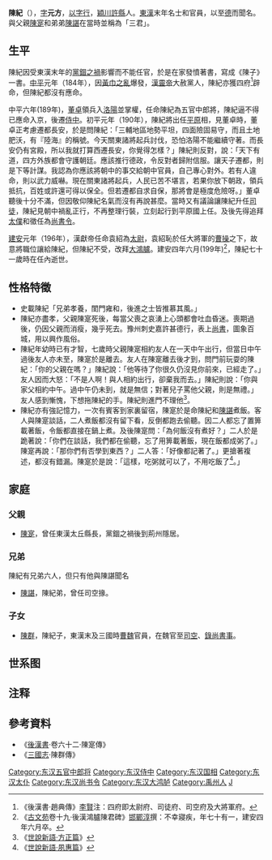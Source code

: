 '''陳紀'''（{{bd|129年||199年|catIdx=C陳}}），[[表字|字]]'''元方'''，[[以字行|以字行]]，[[穎川|穎川]][[許縣|許縣]]人。[[東漢|東漢]]末年名士和官員，以至[[德|德]]而聞名。與父親[[陳寔|陳寔]]和弟弟[[陳諶|陳諶]]在當時並稱為「三君」。

== 生平 ==
陳紀因受東漢末年的[[黨錮之禍|黨錮之禍]]影響而不能任官，於是在家發憤著書，寫成《陳子》一書。[[中平|中平]]元年（184年），因[[黃巾之亂|黃巾之亂]]爆發，[[漢靈帝|漢靈帝]]大赦黨人，陳紀亦獲四府<ref>《後漢書·趙典傳》[[李賢|李賢]]注：四府即太尉府、司徒府、司空府及大將軍府。</ref>辟命，但陳紀都沒有應命。

中平六年(189年)，[[董卓|董卓]]領兵入[[洛陽|洛陽]]並掌權，任命陳紀為五官中郎將，陳紀逼不得已應命入京，後遷[[侍中|侍中]]。初平元年（190年），陳紀將出任[[平原|平原]]相，見董卓時，董卓正考慮遷都長安，於是問陳紀：「三輔地區地勢平坦，四面險固易守，而且土地肥沃，有『陸海』的稱號。今天關東諸將起兵討伐，恐怕洛陽不能繼續守著。而長安仍有宮殿，所以我就打算西遷長安，你覺得怎樣？」陳紀則反對，說：「天下有道，四方外族都會守護朝廷。應該推行德政，令反對者歸附信服。讓天子遷都，則是下等計謀。我認為你應該將朝中的事交給朝中官員，自己專心對外。若有人違命，則以武力威嚇。現在關東諸將起兵，人民已苦不堪言，若果你放下朝政，領兵抵抗，百姓或許還可得以保全。但若遷都自求自保，那將會是極度危險呀。」董卓聽後十分不滿，但因敬仰陳紀名氣而沒有再說甚麼。當時又有議論讓陳紀升任[[司徒|司徒]]，陳紀見朝中禍亂正行，不再整理行裝，立刻起行到平原國上任。及後先得追拜[[太僕|太僕]]和徵任為[[尚書令|尚書令]]。

[[建安_(漢獻帝)|建安]]元年（196年），漢獻帝任命袁紹為[[太尉|太尉]]，袁紹恥於任大將軍的[[曹操|曹操]]之下，故意將職位讓給陳紀，但陳紀不受，改拜[[大鴻臚|大鴻臚]]。建安四年六月(199年)<ref>《[[古文苑|古文苑]]卷十九·後漢鴻臚陳君碑》[[邯鄲淳|邯鄲淳]]撰：不幸寢疾，年七十有一，建安四年六月卒。</ref>，陳紀七十一歲時在任內逝世。

== 性格特徵 ==
*史載陳紀「兄弟孝養，閨門雍和，後進之士皆推慕其風。」
*陳紀亦盡孝，父親陳寔死後，每當父喪之哀湧上心頭都會吐血昏迷。喪期過後，仍因父親而消瘦，幾乎死去。豫州刺史嘉許甚德行，表上[[尚書|尚書]]，圖象百城，用以興作風俗。
*陳紀年幼時已有才智，七歲時父親陳寔相約友人在一天中午出行，但當日中午過後友人亦未至，陳寔於是離去。友人在陳寔離去後才到，問門前玩耍的陳紀：「你的父親在嗎？」陳紀說：「他等待了你很久仍沒見你前來，已經走了。」友人因而大怒：「不是人啊！與人相約出行，卻棄我而去。」陳紀則說：「你與家父相約中午。過中午仍未到，就是無信；對著兒子罵他父親，則是無禮。」友人感到慚愧，下想拖陳紀的手。陳紀則進門不理他<ref>《[[s:世說新語/方正|世說新語·方正篇]]》</ref>。
*陳紀亦有強記憶力，一次有賓客到家裏留宿，陳寔於是命陳紀和[[陳諶|陳諶]]煮飯。客人與陳寔談話，二人煮飯都沒有留下看，反倒都跑去偷聽。因二人都忘了置箅載著飯，令飯都直接在鍋上煮。及後陳寔問：「為何飯沒有煮好？」二人於是跪著說：「你們在談話，我們都在偷聽，忘了用箅載著飯，現在飯都成粥了。」陳寔再說：「那你們有否學到東西？」二人答：「好像都記著了。」更搶著複述，都沒有錯漏。陳寔於是說：「這樣，吃粥就可以了，不用吃飯了<ref>《[[s:世說新語/夙惠|世說新語·夙惠篇]]》</ref>。」

== 家庭 ==
===父親 ===
*[[陳寔|陳寔]]，曾任東漢太丘縣長，黨錮之禍後到荊州隱居。
=== 兄弟　===
陳紀有兄弟六人，但只有他與陳諶聞名
*[[陳諶|陳諶]]，陳紀弟，曾任司空掾。
=== 子女 ===
*[[陳群|陳群]]，陳紀子，東漢末及三國時[[曹魏|曹魏]]官員，在魏官至[[司空|司空]]、[[尚书令|錄尚書事]]。

==世系图==
<center>
{{familytree/start}}
{{familytree | Sh | | | | | | | | | | | | | | | | | | | | |Sh=太-{丘}-长<br>[[陈寔|陈寔]] }}
{{familytree | |)|-|-|-|-|-|-|-|v|-|-|-|v|-|-|-|v|-|-|-|-|-|-|-|-|-|-|-|v|-|-|-|.| }}
{{familytree | Ji | | | | | | Ku | | Qi | | Ch | | | | | | | | | | Xi | | Gu |Ji=大鸿胪<br>陳紀|Ku=[[陈夔|陈夔]]|Qi=[[陈洽|陈洽]]|Ch=[[陈谌|陈谌]]|Xi=[[陈休|陈休]]|Gu=[[陈光|陈光]]}}
{{familytree | |!| | | | | | | | | | | | | | | |!| | | | | | | | | | | | | | }}
{{familytree | Qu | | | | | | | | | | | | | | Zh | | | | | | | | | | | |Qu=潁陰靖侯<br>[[陈群|陈群]]|Zh=[[陈忠|陈忠]] }}
{{familytree | |!| | | | | | | | | | | | | | | |)|-|-|-|-|-|-|-|-|-|-|-|v|-|-|-|.| }}
{{familytree | Ta | | | | | | | | | | | | | | Zu | | | | | | | | | | He | | Tn |Ta=潁陰穆侯<br>[[陈泰|陈泰]]|Zu=青州刺史<br>[[陈佐|陈佐]]|He=[[陈和|陈和]]|Tn=廷尉<br>[[陈坦|陈坦]] }}
{{familytree | |)|-|-|-|.| | | | | | | | | | | |)|-|-|-|v|-|-|-|.| | | | | | | |!| }}
{{familytree | Xu | | We | | | | | | | | | | Zn | | Da | | Zg | | | | | | Ka |Xu=潁陰侯<br>[[陈恂|陈恂]]|We=颍阴侯<br>[[頁面不存在|陈温]]|Zn=广陵元公<br>[[陈準|陈準]]|Da=[[陳戴|陳戴]]|Zg=[[陳徵|陳徵]]|Ka=[[陳堪|陳堪]] }}
{{familytree | | | | | | | | | | | | | | | | | |)|-|-|-|v|-|-|-|.|}}
{{familytree | | | | | | | | | | | | | | | | | Mo | | Kg | | Gi |Mo=广陵凯公<br>[[陈眕|陈眕]]|Kg=[[陈匡|陈匡]]|Gi=[[陈规|陈规]] }}
{{familytree | | | | | | | | | | | | | | | | | |!| | | |!| | | | | | }}
{{familytree | | | | | | | | | | | | | | | | | Ki | | Da ||Ki=广陵郡公<br>[[陈逵|陈逵]]|Da=[[陈達|陈達]] }}
{{familytree | | | | | | | | | | | | | | | | | |!| | | |!| | | | | | }}
{{familytree | | | | | | | | | | | | | | | | | Mo | |Cc |Mo=廣陵郡公<br>某|Cc=後裔為[[陳朝|陳朝]]皇帝<br>[[長城陳氏|長城陳氏]] }}
{{familytree | | | | | | | | | | | | | | | | | |!| | | | | | | | | | }}
{{familytree | | | | | | | | | | | | | | | | | Mp | | | | | | | | | |Mp=廣陵郡公<br>某 }}
{{familytree | | | | | | | | | | | | | | | | | |!| | | | | | | | | | }}
{{familytree | | | | | | | | | | | | | | | | | Mi | | | | | | | | | |Mi=廣陵郡公<br>某 }}
{{familytree | | | | | | | | | | | | | | | | | |!| | | | | | | | | | }}
{{familytree | | | | | | | | | | | | | | | | | Mx | | | | | | | | | |Mx=陈凖七世孙<br>广陵公<br>[[陈茂先|陈茂先]] }}
{{familytree/end}}
</center>

== 注释 ==

<div class="references-small">
<references></references>
</div>

== 參考資料 ==

*《[[後漢書|後漢書]]·卷六十二·陳寔傳》
*《[[三國志|三國志]]·陳群傳》

[[Category:东汉五官中郎将|Category:东汉五官中郎将]]
[[Category:东汉侍中|Category:东汉侍中]]
[[Category:东汉国相|Category:东汉国相]]
[[Category:东汉太仆|Category:东汉太仆]]
[[Category:东汉尚书令|Category:东汉尚书令]]
[[Category:东汉大鸿胪|Category:东汉大鸿胪]]
[[Category:禹州人|Category:禹州人]]
[[Category:潁川陳氏|J]]